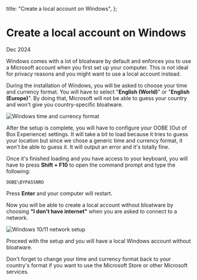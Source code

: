

  title: "Create a local account on Windows",
};

# Create a local account on Windows

<time dateTime="2024-12">Dec 2024</time>

Windows comes with a lot of bloatware by default and enforces you to use a Microsoft account when you first set up your computer. This is not ideal for privacy reasons and you might want to use a local account instead.

During the installation of Windows, you will be asked to choose your time and currency format. You will have to select "**English (World)**" or "**English (Europe)**". By doing that, Microsoft will not be able to guess your country and won't give you country-specific bloatware.

<Image
  src={screenshot}
  alt="Windows time and currency format"
  placeholder="blur"
  priority
/>

After the setup is complete, you will have to configure your OOBE (Out of Box Experience) settings. It will take a bit to load because it tries to guess your location but since we chose a generic time and currency format, it won't be able to guess it. It will output an error and it's totally fine.

Once it's finished loading and you have access to your keyboard, you will have to press **Shift + F10** to open the command prompt and type the following:

```
OOBE\BYPASSNRO
```

Press **Enter** and your computer will restart.

Now you will be able to create a local account without bloatware by choosing **"I don't have internet"** when you are asked to connect to a network.

<Image
  src={screenshot2}
  alt="Windows 10/11 network setup"
  placeholder="blur"
  priority
/>

Proceed with the setup and you will have a local Windows account without bloatware.

Don't forget to change your time and currency format back to your country's format if you want to use the Microsoft Store or other Microsoft services.

